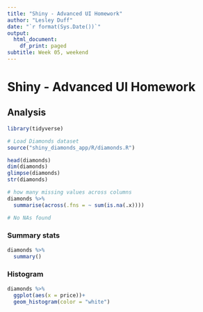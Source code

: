```yaml
---
title: "Shiny - Advanced UI Homework"
author: "Lesley Duff"
date: "`r format(Sys.Date())`"
output:
  html_document:
    df_print: paged
subtitle: Week 05, weekend
---
```

# Shiny - Advanced UI Homework

## Analysis 

```r
library(tidyverse)
```

```r
# Load Diamonds dataset
source("shiny_diamonds_app/R/diamonds.R")
```

```r
head(diamonds)
dim(diamonds)
glimpse(diamonds)
str(diamonds)
```

```r
# how many missing values across columns
diamonds %>% 
  summarise(across(.fns = ~ sum(is.na(.x))))

# No NAs found
```

### Summary stats
```r
diamonds %>% 
  summary()
```


### Histogram
```r
diamonds %>% 
  ggplot(aes(x = price))+
  geom_histogram(color = "white")
```



